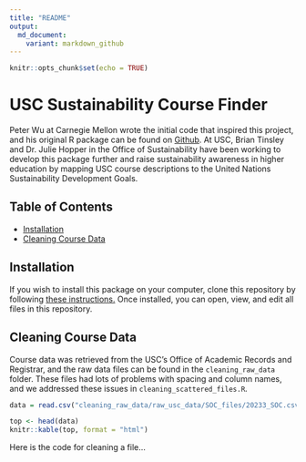 ```yaml
---
title: "README"
output:
  md_document:
    variant: markdown_github
---
```


```r
knitr::opts_chunk$set(echo = TRUE)
```


# USC Sustainability Course Finder


Peter Wu at Carnegie Mellon wrote the initial code that inspired this project, and his original R package can be found on [Github](https://github.com/pwu97/SDGmapR). 
At USC, Brian Tinsley and Dr. Julie Hopper in the Office of Sustainability have been working to develop this package further and raise sustainability awareness in higher education by mapping USC course descriptions to the United Nations Sustainability Development Goals.

## Table of Contents

- [Installation](#installation)
- [Cleaning Course Data](#cleaning-course-data)


## Installation

If you wish to install this package on your computer, clone this repository by following [these instructions.](https://docs.github.com/en/repositories/creating-and-managing-repositories/cloning-a-repository)
Once installed, you can open, view, and edit all files in this repository. 

## Cleaning Course Data

Course data was retrieved from the USC’s Office of Academic Records and Registrar, and the raw data files can be found in the `cleaning_raw_data` folder.
These files had lots of problems with spacing and column names, and we addressed these issues in `cleaning_scattered_files.R`.
<!-- show the dataframe -->
```r
data = read.csv("cleaning_raw_data/raw_usc_data/SOC_files/20233_SOC.csv")
```

```r
top <- head(data)
knitr::kable(top, format = "html")
```



Here is the code for cleaning a file... 




